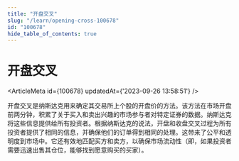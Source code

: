 ```yaml
---
title: "开盘交叉"
slug: "/learn/opening-cross-100678"
id: "100678"
hide_table_of_contents: true
---
```



# 开盘交叉

<ArticleMeta id={100678} updatedAt={'2023-09-26 13:58:51'} />
<div className='border-solid border-b border-t-0 my-4 border-[var(--ifm-color-gray-300)]' />

开盘交叉是纳斯达克用来确定其交易所上个股的开盘价的方法。该方法在市场开盘前两分钟，积累了关于买入和卖出兴趣的市场参与者对特定证券的数据。纳斯达克将这些信息提供给所有投资者。根据纳斯达克的说法，开盘和收盘交叉过程为所有投资者提供了相同的信息，并确保他们的订单得到相同的处理。这带来了公平和透明度到市场中。它还有效地匹配买方和卖方，以确保市场流动性（即，如果投资者需要迅速出售其仓位，能够找到愿意购买的买家）。
